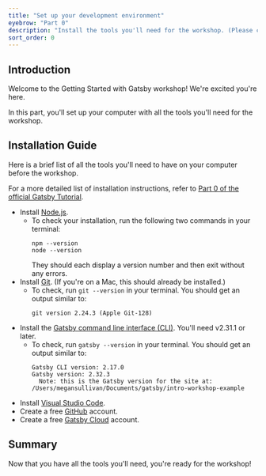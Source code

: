 ```yaml
---
title: "Set up your development environment"
eyebrow: "Part 0"
description: "Install the tools you'll need for the workshop. (Please complete prior to the workshop!)"
sort_order: 0
---
```



## Introduction

Welcome to the Getting Started with Gatsby workshop! We're excited you're here.

<Calloutbox>
  In this part, you'll set up your computer with all the tools you'll need for
  the workshop.
</Calloutbox>

## Installation Guide

Here is a brief list of all the tools you'll need to have on your computer before
the workshop.

For a more detailed list of installation instructions, refer to [Part 0 of the official Gatsby Tutorial](https://www.gatsbyjs.com/docs/tutorial/part-zero/).

- Install [Node.js](https://nodejs.org/en/download/).
  - To check your installation, run the following two commands in your terminal:
    ```
    npm --version
    node --version
    ```
    They should each display a version number and then exit without any errors.
- Install [Git](https://git-scm.com/downloads). (If you're on a Mac, this should already be installed.)
  - To check, run `git --version` in your terminal. You should get an output similar to:
    ```
    git version 2.24.3 (Apple Git-128)
    ```
- Install the [Gatsby command line interface (CLI)](https://www.npmjs.com/package/gatsby-cli). You'll need v2.31.1 or later.
  - To check, run `gatsby --version` in your terminal. You should get an output similar to:
    ```
    Gatsby CLI version: 2.17.0
    Gatsby version: 2.32.3
      Note: this is the Gatsby version for the site at:
    /Users/megansullivan/Documents/gatsby/intro-workshop-example
    ```
- Install [Visual Studio Code](https://code.visualstudio.com/Download).
- Create a free [GitHub](https://github.com/) account.
- Create a free [Gatsby Cloud](https://www.gatsbyjs.com/dashboard/) account.

## Summary

Now that you have all the tools you'll need, you're ready for the workshop!

<PreviousNext prevTo="/" prevText="Home" nextTo="/part-1" nextText="Part 1" />
